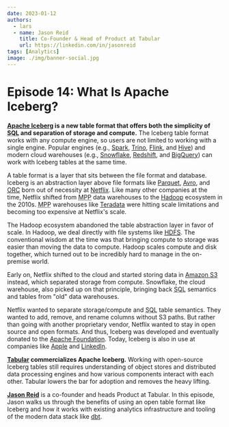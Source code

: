 ```yaml
---
date: 2023-01-12
authors:
  - lars
  - name: Jason Reid
    title: Co-Founder & Head of Product at Tabular
    url: https://linkedin.com/in/jasonreid
tags: [Analytics]
image: ./img/banner-social.jpg
---
```


# Episode 14: What Is Apache Iceberg?

**[Apache Iceberg](https://iceberg.apache.org) is a new table format that offers both the simplicity of <abbr title="Structured Query Language">SQL</abbr> and separation of storage and compute.** The Iceberg table format works with any compute engine, so users are not limited to working with a single engine. Popular engines (e.g., [Spark](https://spark.apache.org), [Trino](https://trino.io), [Flink](https://flink.apache.org), and [Hive](https://hive.apache.org)) and modern cloud warehouses (e.g., [Snowflake](https://snowflake.com), [Redshift](https://aws.amazon.com/redshift), and [BigQuery](https://cloud.google.com/bigquery)) can work with Iceberg tables at the same time.

A table format is a layer that sits between the file format and database. Iceberg is an abstraction layer above file formats like [Parquet](https://parquet.apache.org), [Avro](https://avro.apache.org), and [<abbr title="Optimized Row Columnar">ORC</abbr>](https://orc.apache.org) born out of necessity at [Netflix](https://netflix.com). Like many other companies at the time, Netflix shifted from <abbr title="massively parallel processing">MPP</abbr> data warehouses to the [Hadoop](https://hadoop.apache.org) ecosystem in the 2010s. <abbr title="massively parallel processing">MPP</abbr> warehouses like [Teradata](https://teradata.com) were hitting scale limitations and becoming too expensive at Netflix's scale.

The Hadoop ecosystem abandoned the table abstraction layer in favor of scale. In Hadoop, we deal directly with file systems like [<abbr title="Hadoop Distributed File System">HDFS</abbr>](https://hadoop.apache.org/docs/r1.2.1/hdfs_design.html). The conventional wisdom at the time was that bringing compute to storage was easier than moving the data to compute. Hadoop scales compute and disk together, which turned out to be incredibly hard to manage in the on-premise world.

Early on, Netflix shifted to the cloud and started storing data in [Amazon S3](https://aws.amazon.com/s3) instead, which separated storage from compute. Snowflake, the cloud warehouse, also picked up on that principle, bringing back <abbr title="Structured Query Language">SQL</abbr> semantics and tables from "old" data warehouses.

Netflix wanted to separate storage/compute and <abbr title="Structured Query Language">SQL</abbr> table semantics. They wanted to add, remove, and rename columns without S3 paths. But rather than going with another proprietary vendor, Netflix wanted to stay in open source and open formats. And thus, Iceberg was developed and eventually donated to the [Apache Foundation](https://apache.org). Today, Iceberg is also in use at companies like [Apple](https://apple.com) and [LinkedIn](https://linkedin.com).

**[Tabular](https://tabular.io) commercializes Apache Iceberg.** Working with open-source Iceberg tables still requires understanding of object stores and distributed data processing engines and how various components interact with each other. Tabular lowers the bar for adoption and removes the heavy lifting.

[**Jason Reid**](https://linkedin.com/in/jasonreid) is a co-founder and heads Product at Tabular. In this episode, Jason walks us through the benefits of using an open table format like Iceberg and how it works with existing analytics infrastructure and tooling of the modern data stack like [dbt](../data-integration-with-dbt/index.mdx).

<YoutubeEmbed id="ya3JNFzVbWI" title="What Is Apache Iceberg?" />
